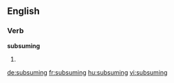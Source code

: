 ==English==

===Verb===
'''subsuming'''

# {{present participle of|subsume}}

[[de:subsuming]]
[[fr:subsuming]]
[[hu:subsuming]]
[[vi:subsuming]]